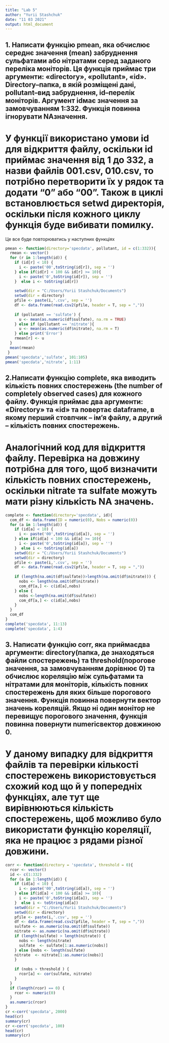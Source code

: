 ---
title: "Lab 5"
author: "Yurii Stashchuk"
date: "11 03 2021"
output: html_document
---
## 1. Написати функцію pmean, яка обчислює середнє значення (mean) забруднення сульфатами або нітратами серед заданого переліка моніторів. Ця функція приймає три аргументи: «directory», «pollutant», «id». Directory–папка, в якій розміщені дані, pollutant–вид забруднення, id–перелік моніторів. Аргумент idмає значення за замовчуванням 1:332. Функція повинна ігнорувати NAзначення.

# У функції використано умови id для відкриття файлу, оскільки id приймає значення від 1 до 332, а назви файлів 001.csv, 010.csv, то потрібно перетворити їх у рядок та додати "0" або "00". Також в циклі встановлюється  setwd директорія, оскільки після кожного циклу функція буде вибивати помилку.
Це все буде повторюватись у наступних функціях
```{r}
pmean <- function(directory='specdata', pollutant, id = c(1:332)){
  rmean <- vector()
  for (r in 1:length(id)) {
    if (id[r] < 10) {
      i <- paste('00',toString(id[r]), sep = '')
    } else if(id[r] < 100 && id[r] >= 10){
      i <- paste('0',toString(id[r]), sep = '')
    }  else i <- toString(id[r]) 
    
    setwd(dir = "C:/Users/Yurii Stashchuk/Documents")
    setwd(dir = directory)
    pfile <- paste(i,'.csv', sep = '')
    df <- data.frame(read.csv2(pfile, header = T, sep = ","))
    
    if (pollutant == 'sulfate') {
      u <- mean(as.numeric(df$sulfate), na.rm = TRUE)
    } else if (pollutant == 'nitrate'){
      u <- mean(as.numeric(df$nitrate), na.rm = T)
    } else print('Error')
    rmean[r] <- u
  }
  mean(rmean)
 }
pmean('specdata','sulfate', 101:105)
pmean('specdata','nitrate', 1:11)
```

## 2.Написати функцію complete, яка виводить кількість повних спостережень (the number of completely observed cases) для кожного файлу. Функція приймає два аргументи: «Directory» та «id» та повертає dataframe, в якому перший стовпчик – ім’я файлу, а другий – кількість повних спостережень.

# Аналогічний код для відкриття файлу. Перевірка на довжину потрібна для того, щоб визначити кількість повних спостережень, оскільки nitrate та sulfate можуть мати різну кількість NA значень.
```{r}
complete <- function(directory='specdata', id){
  com_df <- data.frame(ID = numeric(0), Nobs = numeric(0))
  for (a in 1:length(id)) {
    if (id[a] < 10) {
      i <- paste('00',toString(id[a]), sep = '')
    } else if(id[a] < 100 && id[a] >= 10){
      i <- paste('0',toString(id[a]), sep = '')
    }  else i <- toString(id[a])
    setwd(dir = "C:/Users/Yurii Stashchuk/Documents")
    setwd(dir = directory)
    pfile <- paste(i,'.csv', sep = '')
    df <- data.frame(read.csv2(pfile, header = T, sep = ","))
    
    if (length(na.omit(df$sulfate))>length(na.omit(df$nitrate))) {
      nobs <- length(na.omit(df$nitrate))
      com_df[a,] <- c(id[a],nobs)
    } else {
      nobs <-length(na.omit(df$sulfate))
      com_df[a,] <- c(id[a],nobs)
    }
  }
  com_df
}
complete('specdata', 11:13)
complete('specdata', 1:4)
```

## 3. Написати функцію corr, яка приймаєдва аргументи: directory(папка, де знаходяться файли спостережень) та threshold(порогове значення, за замовчуванням дорівнює 0) та обчислює кореляцію між сульфатами та нітратами для моніторів, кількість повних спостережень для яких більше порогового  значення.  Функція  повинна  повернути  вектор  значень кореляцій. Якщо ні один монітор не перевищує порогового значення, функція повинна повернути numericвектор довжиною 0. 

# У даному випадку для відкриття файлів та перевірки кількості спостережень використовується схожий код що й у попередніх функціях, але тут ще вирівнюються кількість спостережень, щоб можливо було використати функцію кореляції, яка не працює з рядами різної довжини.
```{r}
corr <- function(directory = 'specdata', threshold = 0){
  rcor <- vector()
  id <- c(1:332)
  for (a in 1:length(id)) {
    if (id[a] < 10) {
      i <- paste('00',toString(id[a]), sep = '')
    } else if(id[a] < 100 && id[a] >= 10){
      i <- paste('0',toString(id[a]), sep = '')
    }  else i <- toString(id[a])
    setwd(dir = "C:/Users/Yurii Stashchuk/Documents")
    setwd(dir = directory)
    pfile <- paste(i,'.csv', sep = '')
    df <- data.frame(read.csv2(pfile, header = T, sep = ","))
    sulfate <- as.numeric(na.omit(df$sulfate))
    nitrate <- as.numeric(na.omit(df$nitrate))
    if (length(sulfate) > length(nitrate)) {
      nobs <- length(nitrate)
      sulfate  <- sulfate[1:as.numeric(nobs)]
    } else {nobs <- length(sulfate)
    nitrate  <- nitrate[1:as.numeric(nobs)]
    }
    
    if (nobs > threshold ) {
      rcor[a] <- cor(sulfate, nitrate)
    } 
  }
  if (length(rcor) == 0) {
    rcor <- numeric(0)
  }
  as.numeric(rcor)
}
cr <-corr('specdata', 2000)
head(cr) 
summary(cr)
cr <-corr('specdata', 100)
head(cr) 
summary(cr)
```

